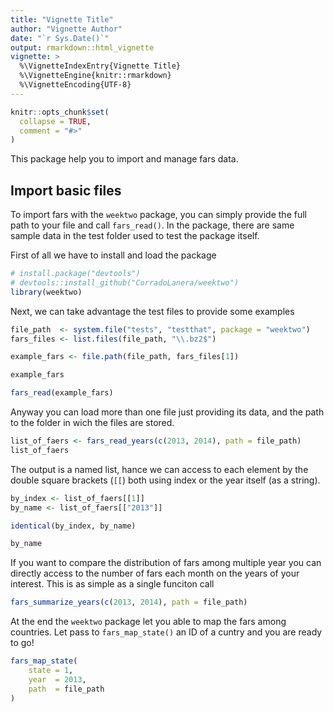```yaml
---
title: "Vignette Title"
author: "Vignette Author"
date: "`r Sys.Date()`"
output: rmarkdown::html_vignette
vignette: >
  %\VignetteIndexEntry{Vignette Title}
  %\VignetteEngine{knitr::rmarkdown}
  %\VignetteEncoding{UTF-8}
---
```


```r
knitr::opts_chunk$set(
  collapse = TRUE,
  comment = "#>"
)
```

This package help you to import and manage fars data.

## Import basic files
To import fars with the `weektwo` package, you can simply provide the
full path to your file and call `fars_read()`. In the package, there are
same sample data in the test folder used to test the package itself.


First of all we have to install and load the package 

```r
# install.package("devtools")
# devtools::install_github("CorradoLanera/weektwo")
library(weektwo)
```



Next, we can take advantage the test files to provide some examples

```r
file_path  <- system.file("tests", "testthat", package = "weektwo")
fars_files <- list.files(file_path, "\\.bz2$")

example_fars <- file.path(file_path, fars_files[1])

example_fars

fars_read(example_fars)
```



Anyway you can load more than one file just providing its data, and the
path to the folder in wich the files are stored.

```r
list_of_faers <- fars_read_years(c(2013, 2014), path = file_path)
list_of_faers
```

The output is a named list, hance we can access to each element by the
double square brackets (`[[`) both using index or the year itself (as
a string).

```r
by_index <- list_of_faers[[1]]
by_name <- list_of_faers[["2013"]]

identical(by_index, by_name)

by_name
```


If you want to compare the distribution of fars among multiple year
you can directly access to the number of fars each month on the years
of your interest. This is as simple as a single funciton call

```r
fars_summarize_years(c(2013, 2014), path = file_path)
```

At the end the `weektwo` package let you able to map the fars among
countries. Let pass to `fars_map_state()` an ID of a cuntry and you are 
ready to go!

```r
fars_map_state(
    state = 1,
    year  = 2013,
    path  = file_path
)
```

